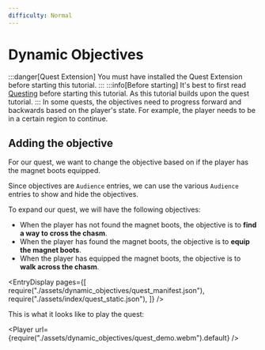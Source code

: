 ```yaml
---
difficulty: Normal
---
```



# Dynamic Objectives
:::danger[Quest Extension]
You must have installed the Quest Extension before starting this tutorial.
:::
:::info[Before starting]
It's best to first read [Questing](./index.mdx) before starting this tutorial.
As this tutorial builds upon the quest tutorial.
:::
In some quests, the objectives need to progress forward and backwards based on the player's state. 
For example, the player needs to be in a certain region to continue.

## Adding the objective

For our quest, we want to change the objective based on if the player has the magnet boots equipped.

Since objectives are `Audience` entries, we can use the various `Audience` entries to show and hide the objectives.

To expand our quest, we will have the following objectives:

- When the player has not found the magnet boots, the objective is to __find a way to cross the chasm__.
- When the player has found the magnet boots, the objective is to __equip the magnet boots__.
- When the player has equipped the magnet boots, the objective is to __walk across the chasm__.

<EntryDisplay pages={[
    require("./assets/dynamic_objectives/quest_manifest.json"),
    require("./assets/index/quest_static.json"),
]} />

This is what it looks like to play the quest:

<Player url={require("./assets/dynamic_objectives/quest_demo.webm").default} />
